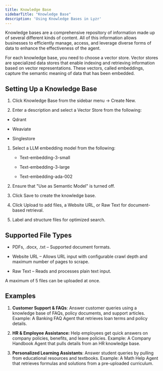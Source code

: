 ```yaml
---
title: Knowledge Base
sidebarTitle: "Knowledge Base"
description: 'Using Knowledge Bases in Lyzr'
---
```


Knowledge bases are a comprehensive repository of information made up of several different kinds of content. All of this information allows businesses to efficiently manage, access, and leverage diverse forms of data to enhance the effectiveness of the agent.

For each knowledge base, you need to choose a vector store. Vector stores are specialized data stores that enable indexing and retrieving information based on vector representations. These vectors, called embeddings, capture the semantic meaning of data that has been embedded.

## Setting Up a Knowledge Base

1. Click Knowledge Base from the sidebar menu → Create New.

2. Enter a description and select a Vector Store from the following:

* Qdrant

* Weaviate

* Singlestore

1. Select a LLM embedding model from the following:

   * Text-embedding-3-small

   * Text-embedding-3-large

   * Text-embedding-ada-002

2. Ensure that "Use as Semantic Model" is turned off.

3. Click Save to create the knowledge base.

4. Click Upload to add files, a Website URL, or Raw Text for document-based retrieval.

5. Label and structure files for optimized search.

## Supported File Types

* PDFs, .docx, .txt – Supported document formats.

* Website URL – Allows URL input with configurable crawl depth and maximum number of pages to scrape.

* Raw Text – Reads and processes plain text input.

A maximum of 5 files can be uploaded at once.

## Examples

1. **Customer Support & FAQs**: Answer customer queries using a knowledge base of FAQs, policy documents, and support articles. Example: A Banking FAQ Agent that retrieves loan terms and policy details.

2. **HR & Employee Assistance:** Help employees get quick answers on company policies, benefits, and leave policies. Example: A Company Handbook Agent that pulls details from an HR knowledge base.

3. **Personalized Learning Assistants**: Answer student queries by pulling from educational resources and textbooks. Example: A Math Help Agent that retrieves formulas and solutions from a pre-uploaded curriculum.